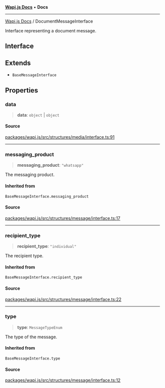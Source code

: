 [**Wapi.js Docs**](../README.mdx) • **Docs**

***

[Wapi.js Docs](../globals.mdx) / DocumentMessageInterface

Interface representing a document message.

## Interface

## Extends

- `BaseMessageInterface`

## Properties

### data

> **data**: `object` \| `object`

#### Source

[packages/wapi.js/src/structures/media/interface.ts:91](https://github.com/sarthakjdev/wapi.js/packages/wapi.js/src/structures/media/interface.ts?at=55950734d72fca04a6c87f7236ee551d251cec7e#line=91)

***

### messaging\_product

> **messaging\_product**: `"whatsapp"`

The messaging product.

#### Inherited from

`BaseMessageInterface.messaging_product`

#### Source

[packages/wapi.js/src/structures/message/interface.ts:17](https://github.com/sarthakjdev/wapi.js/packages/wapi.js/src/structures/message/interface.ts?at=55950734d72fca04a6c87f7236ee551d251cec7e#line=17)

***

### recipient\_type

> **recipient\_type**: `"individual"`

The recipient type.

#### Inherited from

`BaseMessageInterface.recipient_type`

#### Source

[packages/wapi.js/src/structures/message/interface.ts:22](https://github.com/sarthakjdev/wapi.js/packages/wapi.js/src/structures/message/interface.ts?at=55950734d72fca04a6c87f7236ee551d251cec7e#line=22)

***

### type

> **type**: `MessageTypeEnum`

The type of the message.

#### Inherited from

`BaseMessageInterface.type`

#### Source

[packages/wapi.js/src/structures/message/interface.ts:12](https://github.com/sarthakjdev/wapi.js/packages/wapi.js/src/structures/message/interface.ts?at=55950734d72fca04a6c87f7236ee551d251cec7e#line=12)
